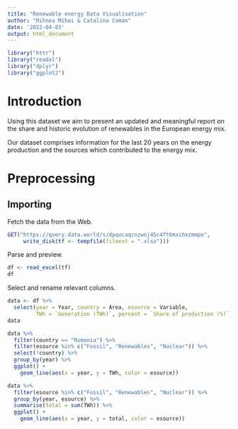 ```yaml
---
title: "Renewable energy Data Visualisation"
author: "Mihnea Mihai & Catalina Coman"
date: '2022-04-03'
output: html_document
---
```


```r
library("httr")
library("readxl")
library("dplyr")
library("ggplot2")
```
# Introduction

Using this dataset we aim to present an updated and meaningful report on the
share and historic evolution of renewables in the European energy mix.

Our dataset comprises information for the last 20 years on the energy
production and the sources which contributed to the energy mix.

# Preprocessing

## Importing

Fetch the data from the Web.

```r
GET("https://query.data.world/s/dpqucaqcnzwoj45c4ft6mxihxzmmpe",
     write_disk(tf <- tempfile(fileext = ".xlsx")))
```

Parse and preview.

``` r
df <- read_excel(tf)
df
```

Select and rename relevant columns.

``` r
data <- df %>%
  select(year = Year, country = Area, esource = Variable,
         TWh = `Generation (TWh)`, percent = `Share of production (%)`)
data
```



```r
data %>%
  filter(country == "Romania") %>%
  filter(esource %in% c("Fossil", "Renewables", "Nuclear")) %>%
  select(!country) %>%
  group_by(year) %>%
  ggplot() +
    geom_line(aes(x = year, y = TWh, color = esource))
```



```r
data %>%
  filter(esource %in% c("Fossil", "Renewables", "Nuclear")) %>%
  group_by(year, esource) %>%
  summarise(total = sum(TWh)) %>%
  ggplot() +
    geom_line(aes(x = year, y = total, color = esource))
```










